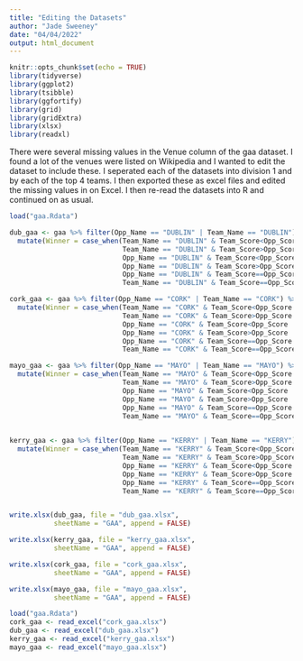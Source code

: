 ```yaml
---
title: "Editing the Datasets"
author: "Jade Sweeney"
date: "04/04/2022"
output: html_document
---
```


```r
knitr::opts_chunk$set(echo = TRUE)
library(tidyverse)
library(ggplot2)
library(tsibble)
library(ggfortify)
library(grid)
library(gridExtra)
library(xlsx)
library(readxl)
```


There were several missing values in the Venue column of the gaa dataset. I found a lot of the venues were listed on Wikipedia and I wanted to edit the dataset to include these. I seperated each of the datasets into division 1 and by each of the top 4 teams. I then exported these as excel files and edited the missing values in on Excel. I then re-read the datasets into R and continued on as usual.

```r
load("gaa.Rdata")

dub_gaa <- gaa %>% filter(Opp_Name == "DUBLIN" | Team_Name == "DUBLIN") %>% filter(Division == "1") %>%
  mutate(Winner = case_when(Team_Name == "DUBLIN" & Team_Score<Opp_Score ~ 'DUBLIN',
                            Team_Name == "DUBLIN" & Team_Score>Opp_Score  ~ 'OTHER TEAM',
                            Opp_Name == "DUBLIN" & Team_Score<Opp_Score  ~ 'DUBLIN',
                            Opp_Name == "DUBLIN" & Team_Score>Opp_Score  ~ 'OTHER TEAM',
                            Opp_Name == "DUBLIN" & Team_Score==Opp_Score  ~ 'TIE',
                            Team_Name == "DUBLIN" & Team_Score==Opp_Score  ~ 'TIE'))

cork_gaa <- gaa %>% filter(Opp_Name == "CORK" | Team_Name == "CORK") %>%  filter(Division == "1") %>%
  mutate(Winner = case_when(Team_Name == "CORK" & Team_Score<Opp_Score ~ 'CORK',
                            Team_Name == "CORK" & Team_Score>Opp_Score  ~ 'OTHER TEAM',
                            Opp_Name == "CORK" & Team_Score<Opp_Score  ~ 'CORK',
                            Opp_Name == "CORK" & Team_Score>Opp_Score  ~ 'OTHER TEAM',
                            Opp_Name == "CORK" & Team_Score==Opp_Score  ~ 'TIE',
                            Team_Name == "CORK" & Team_Score==Opp_Score  ~ 'TIE'))

mayo_gaa <- gaa %>% filter(Opp_Name == "MAYO" | Team_Name == "MAYO") %>%  filter(Division == "1") %>%
  mutate(Winner = case_when(Team_Name == "MAYO" & Team_Score<Opp_Score ~ 'MAYO',
                            Team_Name == "MAYO" & Team_Score>Opp_Score  ~ 'OTHER TEAM',
                            Opp_Name == "MAYO" & Team_Score<Opp_Score  ~ 'MAYO',
                            Opp_Name == "MAYO" & Team_Score>Opp_Score  ~ 'OTHER TEAM',
                            Opp_Name == "MAYO" & Team_Score==Opp_Score  ~ 'TIE',
                            Team_Name == "MAYO" & Team_Score==Opp_Score  ~ 'TIE'))

 
kerry_gaa <- gaa %>% filter(Opp_Name == "KERRY" | Team_Name == "KERRY") %>%  filter(Division == "1") %>%
  mutate(Winner = case_when(Team_Name == "KERRY" & Team_Score<Opp_Score ~ 'KERRY',
                            Team_Name == "KERRY" & Team_Score>Opp_Score  ~ 'OTHER TEAM',
                            Opp_Name == "KERRY" & Team_Score<Opp_Score  ~ 'KERRY',
                            Opp_Name == "KERRY" & Team_Score>Opp_Score  ~ 'OTHER TEAM',
                            Opp_Name == "KERRY" & Team_Score==Opp_Score  ~ 'TIE',
                            Team_Name == "KERRY" & Team_Score==Opp_Score  ~ 'TIE'))


write.xlsx(dub_gaa, file = "dub_gaa.xlsx",
           sheetName = "GAA", append = FALSE)

write.xlsx(kerry_gaa, file = "kerry_gaa.xlsx",
           sheetName = "GAA", append = FALSE)

write.xlsx(cork_gaa, file = "cork_gaa.xlsx",
           sheetName = "GAA", append = FALSE)

write.xlsx(mayo_gaa, file = "mayo_gaa.xlsx",
           sheetName = "GAA", append = FALSE)
```


```r
load("gaa.Rdata")
cork_gaa <- read_excel("cork_gaa.xlsx")
dub_gaa <- read_excel("dub_gaa.xlsx")
kerry_gaa <- read_excel("kerry_gaa.xlsx")
mayo_gaa <- read_excel("mayo_gaa.xlsx")
```

